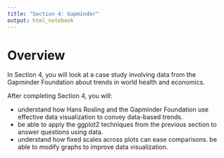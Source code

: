 ```yaml
---
title: "Section 4: Gapminder"
output: html_notebook
---
```


# Overview

In Section 4, you will look at a case study involving data from the Gapminder Foundation about trends in world health and economics.

After completing Section 4, you will:

* understand how Hans Rosling and the Gapminder Foundation use effective data visualization to convey data-based trends.  
* be able to apply the ggplot2 techniques from the previous section to answer questions using data.  
* understand how fixed scales across plots can ease comparisons.
be able to modify graphs to improve data visualization.  
